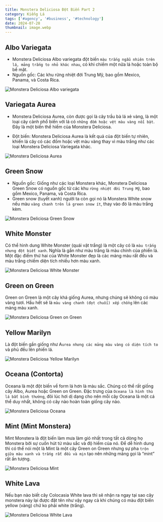 ---
title: Monstera Deliciosa Đột Biến Part 2
category: Kiểng Lá
tags: ['#agency', '#business', '#technology']
date: 2024-07-28
thumbnail: image.webp
---

## Albo Variegata

- Monstera Deliciosa Albo variegata đột biến `màu trắng ngẫu nhiên trên lá, mảng trắng to nhỏ khác nhau`, có khi chiếm một nữa lá hoặc toàn bộ bề mặt.
- Nguồn gốc: Các khu rừng nhiệt đới Trung Mỹ, bao gồm Mexico, Panama, và Costa Rica.

![Monstera Deliciosa Albo variegata](./1.webp)

## Variegata Aurea

- Monstera Deliciosa Aurea, còn được gọi là cây trầu bà lá xẻ vàng, là một loại cây cảnh phổ biến với lá có `những đốm hoặc vệt màu vàng nổi bật`. Đây là một biến thể hiếm của Monstera Deliciosa.

- Đột biến: Monstera Deliciosa Aurea là kết quả của đột biến tự nhiên, khiến lá cây có các đốm hoặc vệt màu vàng thay vì màu trắng như các loại Monstera Deliciosa Variegata khác.

![Monstera Deliciosa Aurea](./2.webp)

## Green Snow

- Nguồn gốc: Giống như các loại Monstera khác, Monstera Deliciosa Green Snow có nguồn gốc từ các khu `rừng nhiệt đới Trung Mỹ`, bao gồm Mexico, Panama, và Costa Rica.
- Green snow (tuyết xanh) người ta còn gọi nó là Monstera White snow nếu màu `vàng chanh trên lá green snow ít`, thay vào đó là màu trắng kèm.

![Monstera Deliciosa Green Snow](./9.webp)

## White Monster

Có thể hình dung White Monster (quái vật trắng) là một cây có là `màu trắng nhưng đột biết xanh`. Nghĩa là gần như màu trắng 
là màu chính của phiến lá. Một đặc điểm thứ hai của White Monster đẹp là các mảng màu rất đều và màu trắng chiếm diện tích 
nhiều hơn màu xanh.

![Monstera Deliciosa White Monster](./3.webp)

## Green on Green

Green on Green là một cây khá giống Aurea, nhưng chúng sẽ không có màu vàng tươi. Hầu hết sẽ là `màu vàng chanh (đọt chuối) xếp chồng` 
lên các mảng màu xanh. 

![Monstera Deliciosa Green on Green](./4.webp)

## Yellow Marilyn

Là đột biến gần giống như A`urea nhưng các mảng màu vàng có diện tích to` và phủ đều lên phiến lá.

![Monstera Deliciosa Yellow Marilyn](./5.webp)

## Oceana (Contorta)

Oceana là một đột biến về form lá hơn là màu sắc. Chúng có thể rất giống cây Albo, Aurea hoặc Green on Green.
Đặc trưng của `Oceana là hình thù lá bất bình thường`, đôi lúc hơi dị dạng cho nên mỗi cây Oceana là một cá thể duy nhất, không có cây nào hoàn toàn giống cây nào.

![Monstera Deliciosa Oceana](./6.webp)

## Mint (Mint Monstera)

Mint Monstera là đột biến làm mưa làm gió nhất trong tất cả dòng họ Monstera bởi sự cuốn hút từ màu sắc và độ hiếm của nó.
Để dễ hình dung thì có thể nói một là Mint là một cây Green on Green nhưng sự pha `trộn giữa màu xanh và trắng rất đều và mịn` tạo nên những mảng gọi là “mint” rất ấn tượng.

![Monstera Deliciosa Mint](./7.webp)

## White Lava

Nếu bạn nào biết cây Colocasia White lava thì sẽ nhận ra ngay tại sao cây monstera này lại được đặt tên như vậy ngay cả khi chúng có màu đột biến yellow (vàng) chứ ko phải white (trắng).

![Monstera Deliciosa White Lava](./8.webp)